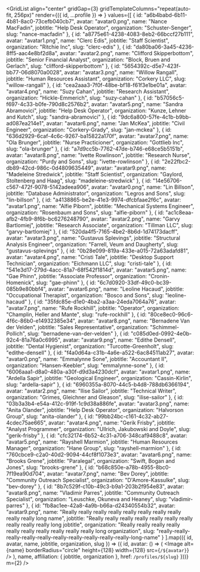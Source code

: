 

<GridList
  align="center"
  gridGap={3}
  gridTemplateColumns="repeat(auto-fit, 256px)"
  render={({ id, ...profile }) => <ProfilePreview profile={profile} key={id} />}
  values={[
    {
      id: "a6b4babd-6b11-4b81-8ac0-73cefb040cb7",
      avatar: "avatar0.png",
      name: "Nance MacFadin",
      jobtitle: "Help Desk Operator",
      organization: "Schuster-Senger",
      slug: "nance-macfadin"
    },
    {
      id: "a8775e61-4238-4083-8eb2-66bccf27b111",
      avatar: "avatar1.png",
      name: "Clerc Edis",
      jobtitle: "Staff Scientist",
      organization: "Ritchie Inc",
      slug: "clerc-edis"
    },
    {
      id: "da80ba06-3a45-4236-8ff5-aac4e8bf2d8a",
      avatar: "avatar2.png",
      name: "Clifford Skipperbottom",
      jobtitle: "Senior Financial Analyst",
      organization: "Block, Bruen and Gerlach",
      slug: "clifford-skipperbottom"
    },
    {
      id: "5654392c-d5e7-423f-bb77-06d8070a0028",
      avatar: "avatar3.png",
      name: "Willow Rangall",
      jobtitle: "Human Resources Assistant",
      organization: "Corkery LLC",
      slug: "willow-rangall"
    },
    {
      id: "cea2aaa3-7f0f-48be-bf18-f61f3e1be01a",
      avatar: "avatar4.png",
      name: "Suzy Cahan",
      jobtitle: "Research Assistant",
      organization: "Hickle-Emmerich",
      slug: "suzy-cahan"
    },
    {
      id: "b57056c5-f697-4c33-b0fe-790d8c2576b2",
      avatar: "avatar5.png",
      name: "Sandra Abramovici",
      jobtitle: "Help Desk Operator",
      organization: "Kunze, Lehner and Kutch",
      slug: "sandra-abramovici"
    },
    {
      id: "9dc6a800-57fe-4c1b-b9bb-ad087ea214e1",
      avatar: "avatar6.png",
      name: "Jan McKea",
      jobtitle: "Civil Engineer",
      organization: "Corkery-Grady",
      slug: "jan-mckea"
    },
    {
      id: "636d2929-6caf-4c6c-9267-ba15822a170f",
      avatar: "avatar7.png",
      name: "Ola Brunger",
      jobtitle: "Nurse Practicioner",
      organization: "Gottlieb Inc",
      slug: "ola-brunger"
    },
    {
      id: "a7d9cc5b-7762-47de-b746-e68ce5b5151b",
      avatar: "avatar8.png",
      name: "Ivette Rowlinson",
      jobtitle: "Research Nurse",
      organization: "Purdy and Sons",
      slug: "ivette-rowlinson"
    },
    {
      id: "2e22fbc2-db89-42cd-986c-0d4809635449",
      avatar: "avatar9.png",
      name: "Madeleine Stredwick",
      jobtitle: "Staff Scientist",
      organization: "Gaylord, Stoltenberg and Haag",
      slug: "madeleine-stredwick"
    },
    {
      id: "14e56706-c567-472f-9078-5142adeea906",
      avatar: "avatar0.png",
      name: "Lin Billson",
      jobtitle: "Database Administrator",
      organization: "Legros and Sons",
      slug: "lin-billson"
    },
    {
      id: "a4138865-be2e-41e3-9974-dfcbfaae2f6c",
      avatar: "avatar1.png",
      name: "Alfie Piborn",
      jobtitle: "Mechanical Systems Engineer",
      organization: "Rosenbaum and Sons",
      slug: "alfie-piborn"
    },
    {
      id: "ac1c8eaa-afb2-4fb9-8f6b-bc6276248790",
      avatar: "avatar2.png",
      name: "Garvy Bartlomiej",
      jobtitle: "Research Associate",
      organization: "Tillman LLC",
      slug: "garvy-bartlomiej"
    },
    {
      id: "520da4f5-7165-4be2-8b6d-1d74173dacff",
      avatar: "avatar3.png",
      name: "Gustavus Splevings",
      jobtitle: "Structural Analysis Engineer",
      organization: "Farrell, Veum and Daugherty",
      slug: "gustavus-splevings"
    },
    {
      id: "0b28e099-819a-433e-a015-72a63adafd81",
      avatar: "avatar4.png",
      name: "Cristi Tale",
      jobtitle: "Desktop Support Technician",
      organization: "Eichmann LLC",
      slug: "cristi-tale"
    },
    {
      id: "541e3d17-279d-4acc-81a7-68f542f1814d",
      avatar: "avatar5.png",
      name: "Gae Phinn",
      jobtitle: "Associate Professor",
      organization: "Cronin-Homenick",
      slug: "gae-phinn"
    },
    {
      id: "6c7d0920-33df-49c0-bc39-085b9e80bbf4",
      avatar: "avatar6.png",
      name: "Leoline Hacaud",
      jobtitle: "Occupational Therapist",
      organization: "Bosco and Sons",
      slug: "leoline-hacaud"
    },
    {
      id: "35fdc85e-d1e0-4ba2-a3aa-24eda7064a76",
      avatar: "avatar7.png",
      name: "Rufe Rockhill",
      jobtitle: "Operator",
      organization: "Champlin, Heller and Mante",
      slug: "rufe-rockhill"
    },
    {
      id: "80ce8ec0-96c6-4f6c-86b0-e14932385e34",
      avatar: "avatar8.png",
      name: "Bernadene Van der Velden",
      jobtitle: "Sales Representative",
      organization: "Schimmel-Pollich",
      slug: "bernadene-van-der-velden"
    },
    {
      id: "c085d0ed-0992-4e0b-92c4-81a76a0c6995",
      avatar: "avatar9.png",
      name: "Edithe Densell",
      jobtitle: "Dental Hygienist",
      organization: "Turcotte-Greenholt",
      slug: "edithe-densell"
    },
    {
      id: "f4a0d64a-c31b-4a6e-a522-6ac84511ab27",
      avatar: "avatar0.png",
      name: "Emmalynne Sone",
      jobtitle: "Accountant II",
      organization: "Hansen-Keebler",
      slug: "emmalynne-sone"
    },
    {
      id: "6006aaa1-d8a0-480a-a30f-d9d3a4230dcf",
      avatar: "avatar1.png",
      name: "Ardella Sapir",
      jobtitle: "Geological Engineer",
      organization: "Cassin-Kirlin",
      slug: "ardella-sapir"
    },
    {
      id: "6960355a-8070-44c5-b4d8-788db6366194",
      avatar: "avatar2.png",
      name: "Ilise Sailor",
      jobtitle: "Technical Writer",
      organization: "Grimes, Gleichner and Gleason",
      slug: "ilise-sailor"
    },
    {
      id: "03b3a3b4-e54a-412c-919f-1c9d38a886fe",
      avatar: "avatar3.png",
      name: "Anita Olander",
      jobtitle: "Help Desk Operator",
      organization: "Halvorson Group",
      slug: "anita-olander"
    },
    {
      id: "99bb24bc-c161-4c32-ab27-4cdec75ae665",
      avatar: "avatar4.png",
      name: "Gerik Frisby",
      jobtitle: "Analyst Programmer",
      organization: "Ullrich, Jakubowski and Doyle",
      slug: "gerik-frisby"
    },
    {
      id: "cfc32174-6b52-4c31-a706-348caf9488c8",
      avatar: "avatar5.png",
      name: "Rayshell Marmion",
      jobtitle: "Human Resources Manager",
      organization: "Hane Group",
      slug: "rayshell-marmion"
    },
    {
      id: "760cbce9-c2a0-40d2-9094-44cf8f1073e3",
      avatar: "avatar6.png",
      name: "Brooks Grene",
      jobtitle: "Paralegal",
      organization: "Swift, Bogan and Jones",
      slug: "brooks-grene"
    },
    {
      id: "b68c850e-a78b-4955-8bc0-7f19ea90d704",
      avatar: "avatar7.png",
      name: "Bev Dorey",
      jobtitle: "Community Outreach Specialist",
      organization: "D'Amore-Kassulke",
      slug: "bev-dorey"
    },
    {
      id: "8b7c529f-c10b-49c3-b9a1-203b2f954e83",
      avatar: "avatar8.png",
      name: "Vladimir Parres",
      jobtitle: "Community Outreach Specialist",
      organization: "Leuschke, Okuneva and Heaney",
      slug: "vladimir-parres"
    },
    {
      id: "fb8ac1ee-42a8-4a9b-b66a-d24340554b32",
      avatar: "avatar9.png",
      name:
        "Really really really really really really really really really really long name",
      jobtitle:
        "Really really really really really really really really really really long jobtitle",
      organization:
        "Really really really really really really really really really really long organization",
      slug:
        "really-really-really-really-really-really-really-really-really-really-long-name"
    }
  ].map(({ id, avatar, name, jobtitle, organization, slug }) => ({
    id,
    avatar: () => (
      <Image
        alt={name}
        borderRadius="circle"
        height={128}
        width={128}
        src={`/${avatar}`}
      />
    ),
    name,
    affiliation: {
      jobtitle,
      organization
    },
    href: `/profiles/${slug}`
  }))}
  m={2}
/>
